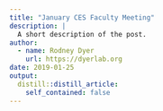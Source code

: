 ```yaml
---
title: "January CES Faculty Meeting"
description: |
  A short description of the post.
author:
  - name: Rodney Dyer
    url: https://dyerlab.org
date: 2019-01-25
output:
  distill::distill_article:
    self_contained: false
---
```





 
 
 
